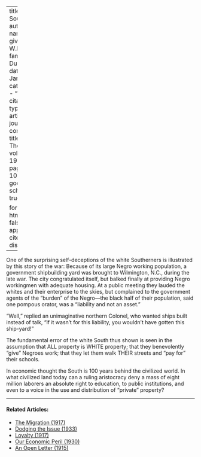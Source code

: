 
---
title: '"Our" South'
author:
  - name:
      given: W.E.B.
      family: Du Bois
date: Jan. 1920
categories: 
  - ""
citation: 
  type: article-journal
  container-title: The Crisis
  volume: 19
  issue: 3
  page: 106-107
google-scholar: true

format:
  html:
    toc: false
    appendix-cite-as: display
---



One of the surprising self-deceptions of the white Southerners is illustrated by this story of the war: Because of its large Negro working population, a government shipbuilding yard was brought to Wilmington, N.C., during the late war. The city congratulated itself, but balked finally at providing Negro workingmen with adequate housing. At a public meeting they lauded the whites and their enterprise to the skies, but complained to the government agents of the "burden" of the Negro---the black half of their population, said one pompous orator, was a "liability and not an asset."

"Well," replied an unimaginative northern Colonel, who wanted ships built instead of talk, "if it wasn't for this liability, you wouldn't have gotten this ship-yard!"

The fundamental error of the white South thus shown is seen in the assumption that ALL property is WHITE property; that they benevolently "give" Negroes work; that they let them walk THEIR streets and "pay for" their schools.

In economic thought the South is 100 years behind the civilized world. In what civilized land today can a ruling aristocracy deny a mass of eight million laborers an absolute right to education, to public institutions, and even to a voice in the use and distribution of "private" property?

<!-- Similar articles start here -->
<div  class="clear-wrap"></div>
<hr>
#### Related Articles:

* [The Migration (1917)](/Volumes/14/01/migration.html)
* [Dodging the Issue (1933)](/Volumes/40/02/dodging_the_issue.html)
* [Loyalty (1917)](/Volumes/14/01/loyalty.html)
* [Our Economic Peril (1930)](/Volumes/37/03/our_economic_peril.html)
* [An Open Letter (1915)](/Volumes/10/03/an_open_letter.html)

<!-- Similar articles end here -->